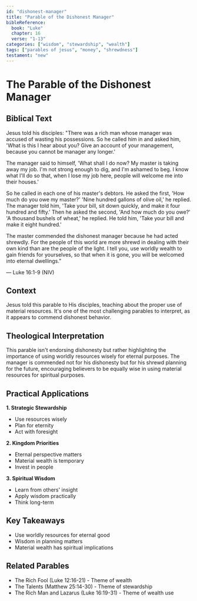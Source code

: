 ```yaml
---
id: "dishonest-manager"
title: "Parable of the Dishonest Manager"
bibleReference:
  book: "Luke"
  chapter: 16
  verse: "1-13"
categories: ["wisdom", "stewardship", "wealth"]
tags: ["parables of jesus", "money", "shrewdness"]
testament: "new"
---
```


# The Parable of the Dishonest Manager

## Biblical Text

Jesus told his disciples: "There was a rich man whose manager was accused of wasting his possessions. So he called him in and asked him, 'What is this I hear about you? Give an account of your management, because you cannot be manager any longer.'

The manager said to himself, 'What shall I do now? My master is taking away my job. I'm not strong enough to dig, and I'm ashamed to beg. I know what I'll do so that, when I lose my job here, people will welcome me into their houses.'

So he called in each one of his master's debtors. He asked the first, 'How much do you owe my master?' 'Nine hundred gallons of olive oil,' he replied. The manager told him, 'Take your bill, sit down quickly, and make it four hundred and fifty.' Then he asked the second, 'And how much do you owe?' 'A thousand bushels of wheat,' he replied. He told him, 'Take your bill and make it eight hundred.'

The master commended the dishonest manager because he had acted shrewdly. For the people of this world are more shrewd in dealing with their own kind than are the people of the light. I tell you, use worldly wealth to gain friends for yourselves, so that when it is gone, you will be welcomed into eternal dwellings."

— Luke 16:1-9 (NIV)

## Context

Jesus told this parable to His disciples, teaching about the proper use of material resources. It's one of the most challenging parables to interpret, as it appears to commend dishonest behavior.

## Theological Interpretation

This parable isn't endorsing dishonesty but rather highlighting the importance of using worldly resources wisely for eternal purposes. The manager is commended not for his dishonesty but for his shrewd planning for the future, encouraging believers to be equally wise in using material resources for spiritual purposes.

## Practical Applications

**1. Strategic Stewardship**
- Use resources wisely
- Plan for eternity
- Act with foresight

**2. Kingdom Priorities**
- Eternal perspective matters
- Material wealth is temporary
- Invest in people

**3. Spiritual Wisdom**
- Learn from others' insight
- Apply wisdom practically
- Think long-term

## Key Takeaways

- Use worldly resources for eternal good
- Wisdom in planning matters
- Material wealth has spiritual implications

## Related Parables

- The Rich Fool (Luke 12:16-21) - Theme of wealth
- The Talents (Matthew 25:14-30) - Theme of stewardship
- The Rich Man and Lazarus (Luke 16:19-31) - Theme of wealth use 